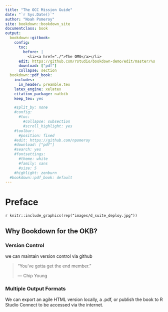 ```yaml
---
title: "The OCC Mission Guide"
date: "`r Sys.Date()`"
author: "Noah Pomeroy"
site: bookdown::bookdown_site
documentclass: book
output:
  bookdown::gitbook:
    config:
      toc:
        before: |
          <li><a href="./">The OMG</a></li>
      edit: https://github.com/rstudio/bookdown-demo/edit/master/%s
      download: ["pdf"]
      collapse: section
  bookdown::pdf_book:
    includes:
      in_header: preamble.tex
    latex_engine: xelatex
    citation_package: natbib
    keep_tex: yes

    #split_by: none
    #config:
      #toc:
        #collapse: subsection
        #scroll_highlight: yes
    #toolbar:
      #position: fixed
    #edit: https://github.com/npomeroy
    #download: ["pdf"]
    #search: yes
    #fontsettings:
      #theme: white
      #family: sans
      #size: 5
    #highlight: zenburn
  #bookdown::pdf_book: default
---
```


# Preface {-}

`r knitr::include_graphics(rep("images/d_suite_deploy.jpg"))`

## Why Bookdown for the OKB? {-}

### Version Control {-}

we can maintain version control via github

> "You've gotta get the end member."
>
> --- Chip Young

### Multiple Output Formats {-}

We can export an agile HTML version locally, a .pdf, or publish the book to R Studio Connect to be accessed via the internet.

<!-- If you need PDF output, uncomment bookdown::pdf_book above in YAML. You will need a LaTeX installation, e.g., https://yihui.name/tinytex/ -->
